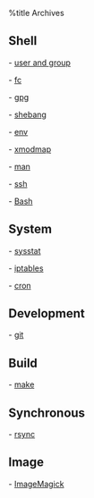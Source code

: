 %title Archives

== Shell ==

-   [[user and group]]

-   [[fc]]

-   [[gpg]]

-   [[shebang]]

-   [[env]]

-   [[xmodmap]]

-   [[man]]

-   [[ssh]] 

-   [[Bash]]

== System ==

-   [[sysstat]]

-   [[iptables]]

-   [[cron]]

== Development ==

-   [[git]]

== Build ==

-   [[make]]

== Synchronous ==

-   [[rsync]]

== Image ==

-   [[ImageMagick]]
